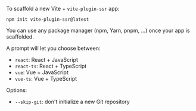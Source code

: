 To scaffold a new Vite + `vite-plugin-ssr` app:

```shell
npm init vite-plugin-ssr@latest
```

You can use any package manager (npm, Yarn, pnpm, ...) once your app is scaffolded.

A prompt will let you choose between:
 - `react`: React + JavaScript
 - `react-ts`: React + TypeScript
 - `vue`: Vue + JavaScript
 - `vue-ts`: Vue + TypeScript

Options:
 - `--skip-git`: don't initialize a new Git repository
